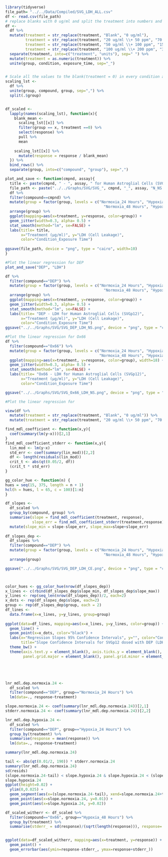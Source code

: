

```r
library(tidyverse)
file_path= "../../Data/Compiled/SVG_LDH_ALL.csv"
df <- read.csv(file_path)
# replace blanks with 0 ug/ml and split the treatment into numbers and units
df <- 
  df %>% 
  mutate(treatment = str_replace(treatment, "Blank", "0 ug/ml"),
         treatment = str_replace(treatment, "20 ug/ml \\+ 50 ppm", "70 ug/ml"),
         treatment = str_replace(treatment, "50 ug/ml \\+ 100 ppm", "150 ug/ml"),
         treatment = str_replace(treatment, "100 ug/ml \\+ 200 ppm", "300 ug/ml")) %>% 
  separate(treatment, into=c("treatment", "units"), sep=" ") %>% 
  mutate(treatment = as.numeric(treatment)) %>% 
  unite(group, condition, exposure_time, sep="_")


# Scale all the values to the blank(treatment = 0) in every condition at every exposure time for every compound
scaling_lst <- 
  df %>% 
  unite(group, compound, group, sep=",") %>% 
  split(.$group)


df_scaled <- 
  lapply(names(scaling_lst), function(x){
    blank_mean <- 
      scaling_lst[[x]] %>% 
      filter(group == x, treatment ==0) %>% 
      select(response) %>% 
      pull %>% 
      mean
    
    scaling_lst[[x]] %>% 
      mutate(response = response / blank_mean)
  }) %>% 
  bind_rows() %>% 
  separate(group, into=c("compound", "group"), sep=",")

plot_and_save <- function(cmpnd, assay){
  title <- paste(cmpnd, " - ", assay, " for Human Astroglial Cells (SVGp12)", sep="")
  file_path <- paste("../../Graphs/SVG/SVG_", cmpnd, "_", assay, "N_NS.png", sep="")
  df %>%
  filter(compound==cmpnd) %>%
  mutate(group = factor(group, levels = c("Normoxia_24 Hours", "Hypoxia_24 Hours",
                                            "Normoxia_48 Hours", "Hypoxia_48 Hours"))) %>% 
  arrange(group) %>% 
  ggplot(mapping=aes(x=treatment, y=response, color=group)) +
  geom_jitter(width=0.3, alpha= 0.5) +
  stat_smooth(method="lm", se=FALSE) +
  labs(title= title,
       x="Treatment (μg/ml)", y="LDH (Cell Leakage)", 
       color="Condition_Exposure Time")
  
ggsave(file_path, device = "png", type = "cairo", width=10)
}

#Plot the linear regression for DEP
plot_and_save("DEP", "LDH")

df %>%
  filter(compound=="DEP") %>%
  mutate(group = factor(group, levels = c("Normoxia_24 Hours", "Hypoxia_24 Hours",
                                            "Normoxia_48 Hours", "Hypoxia_48 Hours"))) %>%
  arrange(group) %>% 
  ggplot(mapping=aes(x=treatment, y=response, color=group)) +
  geom_jitter(width=0.3, alpha= 0.5) +
  stat_smooth(method="lm", se=FALSE) +
  labs(title= "DEP - LDH for Human Astroglial Cells (SVGp12)",
       x="Treatment (μg/ml)", y="LDH (Cell Leakage)",
       color="Condition_Exposure Time")
ggsave("../../Graphs/SVG/SVG_DEP_LDH_NS.png", device = "png", type = "cairo", width=6)

#Plot the linear regression for Ox66
df %>%
  filter(compound=="Ox66") %>%
  mutate(group = factor(group, levels = c("Normoxia_24 Hours", "Hypoxia_24 Hours",
                                          "Normoxia_48 Hours", "Hypoxia_48 Hours"))) %>% 
  ggplot(mapping=aes(x=treatment, y=response, color=group), width=18) +
  geom_jitter(width=0.3, alpha= 0.5) +
  stat_smooth(method="lm", se=FALSE) +
  labs(title= "Ox66 - LDH for Human Astroglial Cells (SVGp12)",
       x="Treatment (μg/ml)", y="LDH (Cell Leakage)", 
       color="Condition_Exposure Time")

ggsave("../../Graphs/SVG/SVG_Ox66_LDH_NS.png", device = "png", type = "cairo", width=6)

#Plot the linear regression for 
```

```r
view(df %>% 
  mutate(treatment = str_replace(treatment, "Blank", "0 ug/ml")) %>% 
  mutate(treatment = str_replace(treatment, "20 ug/ml \\+ 50 ppm", "70 ug/ml")))
```

```r
find_mdl_coefficient <- function(x,y){
  coef(summary(lm(y~x)))[2,1]
}
find_mdl_coefficient_stderr <- function(x,y){
  lin_mod <- lm(y~x)
  std_err <- coef(summary(lin_mod))[2,2]
  df <- length(residuals(lin_mod))
  crit_t <- abs(qt(0.05/2, df))
  (crit_t * std_err)
}

gg_color_hue <- function(n) {
hues = seq(15, 375, length = n + 1)
hcl(h = hues, l = 65, c = 100)[1:n]
}

df_slopes <- 
  df_scaled %>% 
  group_by(compound, group) %>% 
  summarise(slope = find_mdl_coefficient(treatment, response),
            slope_err = find_mdl_coefficient_stderr(treatment,response)) %>% 
  mutate(slope_min = slope-slope_err, slope_max=slope+slope_err) 
  
df_slopes_dep <-
  df_slopes %>% 
  filter(compound=="DEP") %>% 
  mutate(group = factor(group, levels = c("Normoxia_24 Hours", "Hypoxia_24 Hours",
                                            "Normoxia_48 Hours", "Hypoxia_48 Hours"))) %>% 
  arrange(group)

ggsave("../../Graphs/SVG/SVG_DEP_LDH_CE.png", device = "png", type = "cairo", height=3)



color_hues <- gg_color_hue(nrow(df_slopes_dep))
x_lines <- c(rbind(df_slopes_dep$slope_min, df_slopes_dep$slope_max))
y_lines <- rep(seq_len(nrow(df_slopes_dep))/2, each=2)
x_dots <- rep(df_slopes_dep$slope, each=2)
group <- rep(df_slopes_dep$group, each = 2)
df_lines <- 
  data.frame(x=x_lines, y=y_lines, group=group) 
  
ggplot(data=df_lines, mapping=aes(x=x_lines, y=y_lines, color=group)) + 
  geom_line() + 
  geom_point(x=x_dots, color="black") +
  labs(x="Regression Slopes 95% Confidence Intervals", y="", color="Condition_Exposure Time",
       title="Slope Confidence Intervals for SVGp12 dosed with DEP (LDH)") +
  theme_bw() +
  theme(axis.text.y = element_blank(), axis.ticks.y = element_blank(),
        panel.grid.major = element_blank(), panel.grid.minor = element_blank()) 





lnr_mdl.dep.normoxia.24 <- 
  df_scaled %>%
  filter(compound=="DEP", group=="Normoxia_24 Hours") %>% 
  lm(data=., response~treatment)

slope.normoxia.24 <- coef(summary(lnr_mdl.dep.normoxia.24))[2,1]
stderr.normoxia.24 <- coef(summary(lnr_mdl.dep.normoxia.24))[2,2]

lnr_mdl.dep.hypoxia.24 <- 
  df_scaled %>%
  filter(compound=="DEP", group=="Hypoxia_24 Hours") %>% 
  group_by(treatment) %>% 
  summarise(response = mean(response)) %>% 
  lm(data=., response~treatment)

summary(lnr_mdl.dep.normoxia.24)
```

```r
tail <- abs(qt(0.01/2, 190)) * stderr.normoxia.24
summary(lnr_mdl.dep.normoxia.24)
sd(resids)
(slope.normoxia.24-tail) < slope.hypoxia.24 & slope.hypoxia.24 < (slope.normoxia.24+tail)
slope.hypoxia.24
ggplot(height=0.02) + 
  ylim(0,0.025) +
  geom_segment(aes(x=(slope.normoxia.24-tail), xend=slope.normoxia.24+tail), y=0.01,yend=0.01) +
  geom_point(aes(x=slope.normoxia.24, y=0.01)) + 
  geom_point(aes(x=slope.hypoxia.24, y=0.02))
```

```r

df_scaled_witherr <- df_scaled %>%
  filter(compound=="Ox66", group=="Hypoxia_48 Hours") %>% 
  group_by(treatment) %>% 
  summarise(stderr_ = sd(response)/(sqrt(length(response))), response= mean(response)) 


ggplot(data=df_scaled_witherr, mapping=aes(x=treatment, y=response)) +
  geom_point() +
  geom_errorbar(aes(ymin=response-stderr_, ymax=response+stderr_))
```

